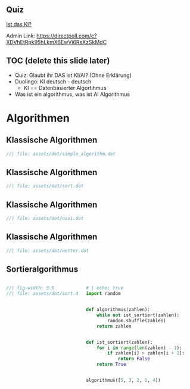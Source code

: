 ## Quiz

[Ist das KI?](https://directpoll.com/r?XDbzPBd3ixYqg8tMPoeAV7wc3BzeALtPCeIVuaub)

::: {.notes}
Admin Link: [https://directpoll.com/c?XDVhEtRpk95hLkmX6EwVi6RsXzSkMdC](https://directpoll.com/c?XDVhEtRpk95hLkmX6EwVi6RsXzSkMdC)
:::


## TOC (delete this slide later)
- Quiz: Glaubt ihr DAS ist KI/AI? (Ohne Erklärung)
- Duolingo: KI deutsch - deutsch
  - KI == Datenbasierter Algortihmus
- Was ist ein algorithmus, was ist AI Algorithmus

# Algorithmen


## Klassische Algorithmen


```dot
//| file: assets/dot/simple_algorithm.dot
```

## Klassische Algorithmen
```dot
//| file: assets/dot/sort.dot
```

## Klassische Algorithmen
```dot
//| file: assets/dot/navi.dot
```


## Klassische Algorithmen
```dot
//| file: assets/dot/wetter.dot
```



## Sortieralgorithmus

:::: {.columns}

::: {.column width="40%"}
```dot
//| fig-width: 3.5
//| file: assets/dot/sort.dot
```
:::

::: {.column width="60%"}
```python
# | echo: true
import random


def algorithmus(zahlen):
    while not ist_sortiert(zahlen):
        random.shuffle(zahlen)
    return zahlen


def ist_sortiert(zahlen):
    for i in range(len(zahlen) - 1):
        if zahlen[i] > zahlen[i + 1]:
            return False
    return True


algorithmus([5, 3, 2, 1, 4])
```

:::

::::
